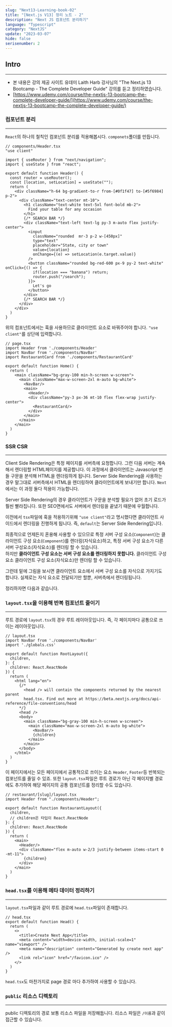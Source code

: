 ```yaml
---
slug: "Next13-Learning-book-02"
title: "[Next.js V13] 정리 노트 - 2"
description: "Next JS 컴포넌트 분리하기"
language: "Typescript"
category: "NextJS"
update: "2023-03-07"
hide: false
serisenumber: 2
---
```

## Intro
---
- 본 내용은 강의 제공 사이트 유데미 Laith Harb 강사님의 "The Next.js 13 Bootcamp - The Complete Developer Guide" 강의를 듣고 정리하였습니다.
- [https://www.udemy.com/course/the-nextjs-13-bootcamp-the-complete-developer-guide/](https://www.udemy.com/course/the-nextjs-13-bootcamp-the-complete-developer-guide/)

### 컴포넌트 분리
---
`React`의 하나의 철칙인 컴포넌트 분리를 적용해봅시다. `componets`폴더를 만듭니다.

```tsx
// components/Header.tsx
"use client"

import { useRouter } from "next/navigation";
import { useState } from "react";

export default function Header() {
  const router = useRouter();
  const [location, setLocation] = useState("");
  return (
    <div className="h-64 bg-gradient-to-r from-[#0f1f47] to-[#5f6984] p-2">
      <div className="text-center mt-10">
        <h1 className="text-white text-5xl font-bold mb-2">
          Find your table for any occasion
        </h1>
        {/* SEARCH BAR */}
        <div className="text-left text-lg py-3 m-auto flex justify-center">
          <input
            className="rounded  mr-3 p-2 w-[450px]"
            type="text"
            placeholder="State, city or town"
            value={location}
            onChange={(e) => setLocation(e.target.value)}
          />
          <button className="rounded bg-red-600 px-9 py-2 text-white" onClick={() => {
            if(location === "banana") return;
            router.push("/search");
          }}>
            Let's go
          </button>
        </div>
        {/* SEARCH BAR */}
      </div>
    </div>
  )
}
```
위의 컴포넌트에서는 훅을 사용하므로 클라이언트 요소로 바꿔주어야 합니다. `"use client"`를 상단에 입력합니다.
```tsx
// page.tsx
import Header from './components/Header'
import NavBar from './components/NavBar'
import RestaurantCard from './components/RestaurantCard'

export default function Home() {
  return (
    <main className="bg-gray-100 min-h-screen w-screen">
      <main className="max-w-screen-2xl m-auto bg-white">
        <NavBar/>
        <main>
          <Header/>
          <div className="py-3 px-36 mt-10 flex flex-wrap justify-center">
            <RestaurantCard/>
          </div>
        </main>
      </main>
    </main>
  )
}
```

### SSR CSR
---
Client Side Rendering은 특정 페이지를 서버측에 요청합니다. 그런 다음 서버는 계속해서 렌더링할 HTML페이지를 제공합니다. 이 과정에서 클라이언트는 Javascript 번들 구문을 분석해 HTML을 렌더링하게 됩니다.
Server Side Rendering을 사용하는 경우 말그대로 서버측에서 HTML을 렌더링하여 클라이언트에게 보내기만 합니다. `Next`에서는 이 과정 둘다 적용이 가능합니다.

Server Side Rendering의 경우 클라이언트가 구문을 분석할 필요가 없어 초기 로드가 훨씬 빨라집니다. 또한 SEO면에서도 서버에서 렌더링을 끝냈기 때문에 우월합니다.

이전에서 `tsx`파일에 훅을 적용하기위해 `"use client"`라고 명시했다면 클라이언트 사이드에서 렌더링을 진행하게 됩니다. 즉, `default`는 Server Side Rendering입니다.  

최종적으로 언제든지 혼용해 사용할 수 있으므로 특정 서버 구성 요소(`Component`)는 클라이언트 구성 요소(`Component`)를 렌더링(자식요소)하고, 특정 서버 구성 요소가 다른 서버 구성요소(자식요소)를 렌더링 할 수 있습니다.  
하지만 <b>클라이언트 구성 요소는 서버 구성 요소를 렌더링하지 못합니다.</b> 클라이언트 구성 요소 클라이언트 구성 요소(자식요소)만 렌더링 할 수 있습니다.

그런데 밑에 그림을 보시면 클라이언트 요소에서 서버 구성 요소를 자식으로 가지기도 합니다. 실제로는 자식 요소로 전달되기만 할뿐, 서버측에서 렌더링됩니다.

정리하자면 다음과 같습니다.

### `layout.tsx`을 이용해 반복 컴포넌트 줄이기
---
루트 경로에 `layout.tsx`의 경우 루트 레이아웃입니다. 즉, 각 페이지마다 공통으로 쓰이는 레이아웃입니다.
```tsx
// layout.tsx
import NavBar from './components/NavBar'
import './globals.css'

export default function RootLayout({
  children,
}: {
  children: React.ReactNode
}) {
  return (
    <html lang="en">
      {/*
        <head /> will contain the components returned by the nearest parent
        head.tsx. Find out more at https://beta.nextjs.org/docs/api-reference/file-conventions/head
      */}
      <head />
      <body>
        <main className="bg-gray-100 min-h-screen w-screen">
          <main className="max-w-screen-2xl m-auto bg-white">
            <NavBar/>
            {children}
          </main>
        </main>
      </body>
    </html>
  )
}
```
이 페이지에서는 모든 페이지에서 공통적으로 쓰이는 요소 `Header`, `Footer`등 반복되는 컴포넌트를 줄일 수 있죠. 또한 `layout.tsx`파일은 루트 경로가 아닌 각 페이지별 경로에도 추가하여 해당 페이지의 공통 컴포넌트를 정리할 수도 있습니다.
```tsx
// restaurant/[slug]/layout.tsx
import Header from "./components/Header";

export default function RestaurantLayout({
  children,
  // children은 타입이 React.ReactNode
}: {
  children: React.ReactNode
}) {
  return (
    <main>
      <Header/>
      <div className="flex m-auto w-2/3 justify-between items-start 0 -mt-11">
        {children}
      </div>
    </main>
  )
}
```

### `head.tsx`를 이용해 메타 데이터 정리하기
---
`layout.tsx`파일과 같이 루트 경로에 `head.tsx`파일이 존재합니다. 
```tsx
// head.tsx
export default function Head() {
  return (
    <>
      <title>Create Next App</title>
      <meta content="width=device-width, initial-scale=1" name="viewport" />
      <meta name="description" content="Generated by create next app" />
      <link rel="icon" href="/favicon.ico" />
    </>
  )
}
```
`head.tsx`도 마찬가지로 page 경로 마다 추가하여 사용할 수 있습니다.

### `public` 리소스 디렉토리
---
public 디렉토리의 경로 보통 리소스 파일을 저장해둡니다. 리소스 파일은 `/이름`과 같이 접근할 수 있습니다.

